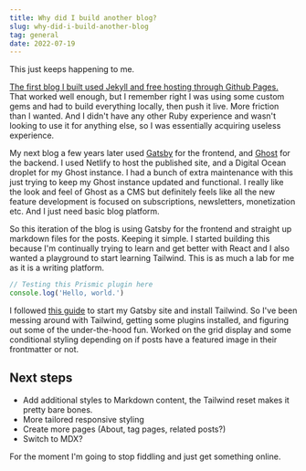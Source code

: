 ```yaml
---
title: Why did I build another blog?
slug: why-did-i-build-another-blog
tag: general
date: 2022-07-19
---
```


This just keeps happening to me.

[The first blog I built used Jekyll and free hosting through Github Pages.](https://github.com/sethxd/sethxd.github.io) That worked well enough, but I remember right I was using some custom gems and had to build everything locally, then push it live. More friction than I wanted. And I didn't have any other Ruby experience and wasn't looking to use it for anything else, so I was essentially acquiring useless experience.

My next blog a few years later used [Gatsby](https://www.gatsbyjs.com/) for the frontend, and [Ghost](https://ghost.org/) for the backend. I used Netlify to host the published site, and a Digital Ocean droplet for my Ghost instance. I had a bunch of extra maintenance with this just trying to keep my Ghost instance updated and functional. I really like the look and feel of Ghost as a CMS but definitely feels like all the new feature development is focused on subscriptions, newsletters, monetization etc. And I just need basic blog platform.

So this iteration of the blog is using Gatsby for the frontend and straight up markdown files for the posts. Keeping it simple. I started building this because I'm continually trying to learn and get better with React and I also wanted a playground to start learning Tailwind. This is as much a lab for me as it is a writing platform.

```javascript
// Testing this Prismic plugin here
console.log('Hello, world.')
  ```

I followed [this guide](https://blog.logrocket.com/using-gatsby-with-tailwind-css-a-tutorial-with-examples/) to start my Gatsby site and install Tailwind. So I've been messing around with Tailwind, getting some plugins installed, and figuring out some of the under-the-hood fun. Worked on the grid display and some conditional styling depending on if posts have a featured image in their frontmatter or not.

## Next steps

- Add additional styles to Markdown content, the Tailwind reset makes it pretty bare bones.
- More tailored responsive styling
- Create more pages (About, tag pages, related posts?)
- Switch to MDX?

For the moment I'm going to stop fiddling and just get something online.
